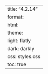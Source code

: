 ---
title: "4.2.14"
format:
    html:
        theme:
            light: flatly
            dark: darkly
        css: styles.css
        toc: true
---